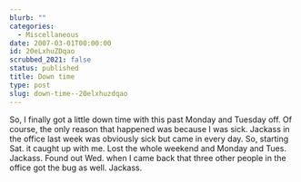 ```yaml
---
blurb: ""
categories:
  - Miscellaneous
date: 2007-03-01T00:00:00
id: 20eLxhuZDqao
scrubbed_2021: false
status: published
title: Down time
type: post
slug: down-time--20elxhuzdqao
---
```


So, I finally got a little down time with this past Monday and
Tuesday off. Of course, the only reason that happened was because I
was sick. Jackass in the office last week was obviously sick but
came in every day. So, starting Sat. it caught up with me. Lost the
whole weekend and Monday and Tues. Jackass. Found out Wed. when I
came back that three other people in the office got the bug as
well. Jackass.